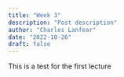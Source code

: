 ```yaml
---
title: "Week 3"
description: "Post description"
author: "Charles Lanfear"
date: "2022-10-26"
draft: false
---
```


This is a test for the first lecture
